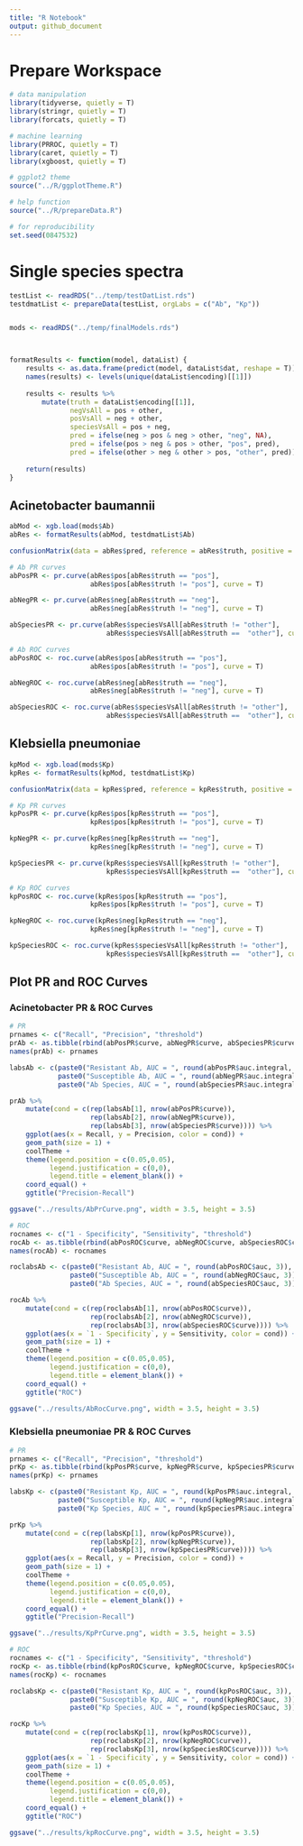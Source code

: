 ```yaml
---
title: "R Notebook"
output: github_document
---
```


# Prepare Workspace
```r
# data manipulation
library(tidyverse, quietly = T)
library(stringr, quietly = T)
library(forcats, quietly = T)

# machine learning
library(PRROC, quietly = T)
library(caret, quietly = T)
library(xgboost, quietly = T)

# ggplot2 theme
source("../R/ggplotTheme.R")

# help function
source("../R/prepareData.R")

# for reproducibility
set.seed(0847532)
```

# Single species spectra
```r
testList <- readRDS("../temp/testDatList.rds")
testdmatList <- prepareData(testList, orgLabs = c("Ab", "Kp"))


mods <- readRDS("../temp/finalModels.rds")



formatResults <- function(model, dataList) {
    results <- as.data.frame(predict(model, dataList$dat, reshape = T))
    names(results) <- levels(unique(dataList$encoding)[[1]])
    
    results <- results %>%
        mutate(truth = dataList$encoding[[1]],
               negVsAll = pos + other,
               posVsAll = neg + other,
               speciesVsAll = pos + neg,
               pred = ifelse(neg > pos & neg > other, "neg", NA),
               pred = ifelse(pos > neg & pos > other, "pos", pred),
               pred = ifelse(other > neg & other > pos, "other", pred))
    
    return(results)
}

```

## Acinetobacter baumannii
```r
abMod <- xgb.load(mods$Ab)
abRes <- formatResults(abMod, testdmatList$Ab)

confusionMatrix(data = abRes$pred, reference = abRes$truth, positive = "pos")

# Ab PR curves
abPosPR <- pr.curve(abRes$pos[abRes$truth == "pos"], 
                    abRes$pos[abRes$truth != "pos"], curve = T)

abNegPR <- pr.curve(abRes$neg[abRes$truth == "neg"], 
                    abRes$neg[abRes$truth != "neg"], curve = T)

abSpeciesPR <- pr.curve(abRes$speciesVsAll[abRes$truth != "other"], 
                        abRes$speciesVsAll[abRes$truth ==  "other"], curve = T)

# Ab ROC curves
abPosROC <- roc.curve(abRes$pos[abRes$truth == "pos"], 
                    abRes$pos[abRes$truth != "pos"], curve = T)

abNegROC <- roc.curve(abRes$neg[abRes$truth == "neg"], 
                    abRes$neg[abRes$truth != "neg"], curve = T)

abSpeciesROC <- roc.curve(abRes$speciesVsAll[abRes$truth != "other"], 
                        abRes$speciesVsAll[abRes$truth ==  "other"], curve = T)
```

## Klebsiella pneumoniae
```r
kpMod <- xgb.load(mods$Kp)
kpRes <- formatResults(kpMod, testdmatList$Kp)

confusionMatrix(data = kpRes$pred, reference = kpRes$truth, positive = "pos")

# Kp PR curves
kpPosPR <- pr.curve(kpRes$pos[kpRes$truth == "pos"], 
                    kpRes$pos[kpRes$truth != "pos"], curve = T)

kpNegPR <- pr.curve(kpRes$neg[kpRes$truth == "neg"], 
                    kpRes$neg[kpRes$truth != "neg"], curve = T)

kpSpeciesPR <- pr.curve(kpRes$speciesVsAll[kpRes$truth != "other"], 
                        kpRes$speciesVsAll[kpRes$truth ==  "other"], curve = T)

# Kp ROC curves
kpPosROC <- roc.curve(kpRes$pos[kpRes$truth == "pos"], 
                    kpRes$pos[kpRes$truth != "pos"], curve = T)

kpNegROC <- roc.curve(kpRes$neg[kpRes$truth == "neg"], 
                    kpRes$neg[kpRes$truth != "neg"], curve = T)

kpSpeciesROC <- roc.curve(kpRes$speciesVsAll[kpRes$truth != "other"], 
                        kpRes$speciesVsAll[kpRes$truth ==  "other"], curve = T)
```

## Plot PR and ROC Curves
### Acinetobacter PR  & ROC Curves
```r
# PR
prnames <- c("Recall", "Precision", "threshold")
prAb <- as.tibble(rbind(abPosPR$curve, abNegPR$curve, abSpeciesPR$curve))
names(prAb) <- prnames

labsAb <- c(paste0("Resistant Ab, AUC = ", round(abPosPR$auc.integral, 3)),
            paste0("Susceptible Ab, AUC = ", round(abNegPR$auc.integral, 3)),
            paste0("Ab Species, AUC = ", round(abSpeciesPR$auc.integral, 3)))

prAb %>%
    mutate(cond = c(rep(labsAb[1], nrow(abPosPR$curve)),
                    rep(labsAb[2], nrow(abNegPR$curve)),
                    rep(labsAb[3], nrow(abSpeciesPR$curve)))) %>%
    ggplot(aes(x = Recall, y = Precision, color = cond)) +
    geom_path(size = 1) + 
    coolTheme +
    theme(legend.position = c(0.05,0.05),
          legend.justification = c(0,0),
          legend.title = element_blank()) +
    coord_equal() +
    ggtitle("Precision-Recall")

ggsave("../results/AbPrCurve.png", width = 3.5, height = 3.5)

# ROC
rocnames <- c("1 - Specificity", "Sensitivity", "threshold")
rocAb <- as.tibble(rbind(abPosROC$curve, abNegROC$curve, abSpeciesROC$curve))
names(rocAb) <- rocnames

roclabsAb <- c(paste0("Resistant Ab, AUC = ", round(abPosROC$auc, 3)),
               paste0("Susceptible Ab, AUC = ", round(abNegROC$auc, 3)),
               paste0("Ab Species, AUC = ", round(abSpeciesROC$auc, 3)))

rocAb %>%
    mutate(cond = c(rep(roclabsAb[1], nrow(abPosROC$curve)),
                    rep(roclabsAb[2], nrow(abNegROC$curve)),
                    rep(roclabsAb[3], nrow(abSpeciesROC$curve)))) %>%
    ggplot(aes(x = `1 - Specificity`, y = Sensitivity, color = cond)) +
    geom_path(size = 1) + 
    coolTheme +
    theme(legend.position = c(0.05,0.05),
          legend.justification = c(0,0),
          legend.title = element_blank()) +
    coord_equal() +
    ggtitle("ROC")

ggsave("../results/AbRocCurve.png", width = 3.5, height = 3.5)

```

### Klebsiella pneumoniae PR  & ROC Curves
```r
# PR
prnames <- c("Recall", "Precision", "threshold")
prKp <- as.tibble(rbind(kpPosPR$curve, kpNegPR$curve, kpSpeciesPR$curve))
names(prKp) <- prnames

labsKp <- c(paste0("Resistant Kp, AUC = ", round(kpPosPR$auc.integral, 3)),
            paste0("Susceptible Kp, AUC = ", round(kpNegPR$auc.integral, 3)),
            paste0("Kp Species, AUC = ", round(kpSpeciesPR$auc.integral, 3)))

prKp %>%
    mutate(cond = c(rep(labsKp[1], nrow(kpPosPR$curve)),
                    rep(labsKp[2], nrow(kpNegPR$curve)),
                    rep(labsKp[3], nrow(kpSpeciesPR$curve)))) %>%
    ggplot(aes(x = Recall, y = Precision, color = cond)) +
    geom_path(size = 1) + 
    coolTheme +
    theme(legend.position = c(0.05,0.05),
          legend.justification = c(0,0),
          legend.title = element_blank()) +
    coord_equal() +
    ggtitle("Precision-Recall")

ggsave("../results/KpPrCurve.png", width = 3.5, height = 3.5)

# ROC
rocnames <- c("1 - Specificity", "Sensitivity", "threshold")
rocKp <- as.tibble(rbind(kpPosROC$curve, kpNegROC$curve, kpSpeciesROC$curve))
names(rocKp) <- rocnames

roclabsKp <- c(paste0("Resistant Kp, AUC = ", round(kpPosROC$auc, 3)),
               paste0("Susceptible Kp, AUC = ", round(kpNegROC$auc, 3)),
               paste0("Kp Species, AUC = ", round(kpSpeciesROC$auc, 3)))

rocKp %>%
    mutate(cond = c(rep(roclabsKp[1], nrow(kpPosROC$curve)),
                    rep(roclabsKp[2], nrow(kpNegROC$curve)),
                    rep(roclabsKp[3], nrow(kpSpeciesROC$curve)))) %>%
    ggplot(aes(x = `1 - Specificity`, y = Sensitivity, color = cond)) +
    geom_path(size = 1) + 
    coolTheme +
    theme(legend.position = c(0.05,0.05),
          legend.justification = c(0,0),
          legend.title = element_blank()) +
    coord_equal() +
    ggtitle("ROC")

ggsave("../results/kpRocCurve.png", width = 3.5, height = 3.5)

```